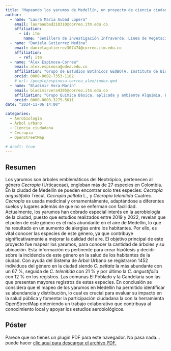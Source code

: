 ```yaml
---
title: "Mapeando los yarumos de Medellín, un proyecto de ciencia ciudadana en mejora de la calidad del aire"
author:
  - name: "Laura Maria Aubad Lopera"
    email: lauraaubad210310@correo.itm.edu.co
    affiliation: 
      - id: itm
        name: "Semillero de investigación Infraverde, Línea de Vegetación e Infraestructura. Facultad de Ciencias Exactas y Aplicadas, Instituto Tecnológico Metropolitano"
  - name: "Daniela Gutierrez Medina"
    email: danielagutierrez307474@correo.itm.edu.co
    affiliation:
      - ref: itm
  - name: "Álex Espinosa-Correa"
    email: alex.espinosa@udea.edu.co
    affiliation: "Grupo de Estudios Botánicos GEOBOTA, Instituto de Biología, Facultad de Ciencias Exactas y Naturales, Universidad de Antioquia UdeA"
    orcid: 0000-0002-7353-1182
    # url: /people/espinosa-correa_alex/index.qmd
  - name: "Bladimir Vera-Marín"
    email: bladimirvera4395@correo.itm.edu.co
    affiliation: "Grupo Química Básica, aplicada y ambiente Alquimia. Facultad de Ciencias Exactas y Aplicadas, Instituto Tecnológico Metropolitano"
    orcid: 0000-0003-3275-5611
date: "2024-11-06 14:00"

categories:
  - Aerobiología
  - Árbol urbano
  - Ciencia ciudadana
  - Cecropia
  - OpenStreetMap

# draft: true
---
```


## Resumen

Los yarumos son árboles emblemáticos del Neotrópico, pertenecen al género *Cecropia* (Urticaceae), engloban más de 27 especies en Colombia. En la ciudad de Medellín se pueden encontrar solo tres especies: *Cecropia angustifolia* Trécul, *Cecropia peltata* L., y *Cecropia telenitida* Cuatrec. *Cecropia* es usada medicinal y ornamentalmente, adaptándose a diferentes suelos y lugares además de que no se enferman con facilidad. Actualmente, los yarumos han cobrado especial interés en la aerobiología de la ciudad, puesto que estudios realizados entre 2019 y 2022, revelan que el polen de este género es el más abundante en el aire de Medellín, lo que ha resultado en un aumento de alergias entre los habitantes. Por ello, es vital conocer las especies de este género, ya que contribuye significativamente a mejorar la calidad del aire. El objetivo principal de este proyecto fue mapear los yarumos, para conocer la cantidad de árboles y su ubicación. Esta información es pertinente para crear hipótesis y decidir sobre la incidencia de este género en la salud de los habitantes de la ciudad. Con ayuda del Sistema de Árbol Urbano se registraron 1452 individuos del género en la ciudad siendo *C. peltata* la más abundante con un 67 %, seguida de *C. telenitida* con 21 % y por último la *C. angustifolia* con 12 % en los registros. Las comunas El Poblado y la Candelaria son las que presentan mayores registros de estas especies. En conclusión se considera que el mapeo de los yarumos en Medellín ha permitido identificar su abundancia y distribución, lo cual es crucial para evaluar su impacto en la salud pública y fomentar la participación ciudadana la con la herramienta OpenStreetMap obteniendo un trabajo colaborativo que contribuya al conocimiento local y apoyar los estudios aerobiológicos. 

## Póster

```{=html}
<object data="poster_xii-ccb.pdf" type="application/pdf" width="800" height="1150">
    <p>Parece que no tienes un plugin PDF para este navegador.
    No pasa nada… puede hacer <a href="poster_xii-ccb.pdf">clic aquí
    para descargar el archivo PDF.</a></p>
</object>
```

<!-- ## Citación -->
